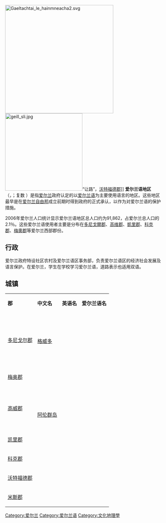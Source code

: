 {{多個問題|
{{disputed|time=2016-11-30T09:37:11+00:00}}
{{unreferenced|time=2016-11-30T09:36:20+00:00}}
{{expand English|Gaeltacht|time=2016-11-30T09:42:25+00:00}}
}}
[[File:Gaeltachtai_le_hainmneacha2.svg|350px]]
[[File:geill_sli.jpg|250px]]“让路”，[[沃特福德郡|沃特福德郡]]]]
'''爱尔兰语地区'''（{{lang-ga|Gaeltacht}}，{{IPA-ga|ˈɡeːɫ̪t̪ˠəxt̪ˠ}}；复数 {{lang|ga|''Gaeltachtaí''}}）是指[[爱尔兰|爱尔兰]]政府认定的以[[爱尔兰语|爱尔兰语]]为主要使用语言的地区。这些地区最早是在[[爱尔兰自由邦|爱尔兰自由邦]]成立前期时得到政府的正式承认，以作为对爱尔兰语的保护措施。

2006年爱尔兰人口统计显示爱尔兰语地区总人口约为91,862，占爱尔兰总人口的2.1％。这些爱尔兰语使用者主要是分布在[[多尼戈爾郡|多尼戈爾郡]]、[[高维郡|高维郡]]、[[凱里郡|凱里郡]]、[[科克郡|科克郡]]、[[梅奧郡|梅奧郡]]等爱尔兰西部郡份。

== 行政 ==
爱尔兰政府特设社区农村及爱尔兰语区事务部，负责爱尔兰语区的经济社会发展及语言保护。在爱尔兰，学生在学校学习爱尔兰语，道路表示也适用双语。

== 城镇 ==
{| border="2" cellpadding="4" cellspacing="0" style="margin: 1em 1em 1em 0; background: #f9f9f9; border: 1px #aaa solid; border-collapse: collapse; font-size: 95%;"
|- bgcolor="#CCCCCC" align="center"
| '''郡''' || '''中文名''' || '''英语名''' ||  '''爱尔兰语名'''
|-
|rowspan="20"| [[多尼戈尔郡|多尼戈尔郡]] || || {{lang|en|Annagry}} || {{lang|ga|Anagaire}}
|-
| || {{lang|en|Arranmore}} || {{lang|ga|Árainn Mhór}}
|-
| || {{lang|en|Burtonport}} || {{lang|ga|Ailt an Chorráin}}
|-
| || {{lang|en|Carrigart}} || {{lang|ga|Carraig Airt}}
|-
| || {{lang|en|Kincasslagh}} ||{{lang|ga|Cionn Caslach}}
|-
| || {{lang|en|Dungloe}} || {{lang|ga|An Clochán Liath}}
|-
| || {{lang|en|Doochary}} || {{lang|ga|An Dúchoraidh}}
|-
| ||{{lang|en|Falcarragh}} || {{lang|ga|An Fál Carrach}}
|-
| ||{{lang|en|Fintown}} || {{lang|ga|Baile na Finne}}
|-
| ||{{lang|en|Kilcar}} || {{lang|ga|Cill Charthaigh}}
|-
|[[格威多|格威多]]||{{lang|en|Gweedore}} || {{lang|ga|Gaoth Dobhair}}
|-
| ||{{lang|en|Glencolmcille}} || {{lang|ga|Gleann Cholm Cille}}
|-
| ||{{lang|en|Gola Island}} || {{lang|ga|Gabhla}}
|-
| ||{{lang|en|Gortahork}} || {{lang|ga|Gort an Choirce}}
|-
| ||{{lang|en|Downings}} || {{lang|ga|Na Dúnaibh}}
|-
| ||{{lang|en|Loughanure}} || {{lang|ga|Loch an Iúir}}
|-
| ||{{lang|en|Magheraroarty}} || {{lang|ga|Machaire Rabhartaigh}}
|-
| || {{lang|en|Tory Island}} || {{lang|ga|Toraigh}}
|-
| ||{{lang|en|Rannafast}} || {{lang|ga|Rann na Feirste}}
|-
| || {{lang|en|Teelin}} || {{lang|ga|Teileann}}
|-
|rowspan="3"| [[梅奥郡|梅奥郡]] || || {{lang|en|Carrowteige}} || {{lang|ga|Ceathrú Thaidhg}}
|-
| || {{lang|en|Aughleam}} || {{lang|ga|Eachléim}}
|-
| || {{lang|en|Tourmakeady}} || {{lang|ga|Tuar Mhic Éadaigh}}
|-
|rowspan="14"| [[高威郡|高威郡]] || || {{lang|en|Inishmore}} || {{lang|ga|Árainn}}
|-
| || {{lang|en|Costelloe}} || {{lang|ga|Casla}}
|-
| || {{lang|en|Carraroe}} || {{lang|ga|An Cheathrú Rua}}
|-
| || {{lang|en|Kilkieran}} || {{lang|ga|Cill Chiaráin}}
|-
| || {{lang|en|Kilronan}} || {{lang|ga|Cill Rónáin}}
|-
| || {{lang|en|Cornamona}} || {{lang|ga|Corr na Móna}}
|-
| || {{lang|en|Inverin}} || {{lang|ga|Indreabhán}}
|-
| || {{lang|en|Inishmaan}} || {{lang|ga|Inis Meáin}}
|-
| || {{lang|en|Inisheer}} || {{lang|ga|Inis Oírr}}
|-
| || {{lang|en|Lettermore}} || {{lang|ga|Leitir Móir}}
|-
| [[阿伦群岛|阿伦群岛]] || {{lang|en|Aran Islands}} || {{lang|ga|Oileáin Árann}}
|-
| || {{lang|en|Rossaveal}} || {{lang|ga|Ros an Mhíl}}
|-
| || {{lang|en|Rosmuck}} || {{lang|ga|Ros Muc}}
|-
| || {{lang|en|Spiddal}} || {{lang|ga|An Spidéal}}
|-
|rowspan="7"| [[凯里郡|凯里郡]] || || {{lang|en|Ballyferriter}} || {{lang|ga|Baile an Fheirtéaraigh}}
|-
| ||{{lang|en|Ballinskelligs}} || {{lang|ga|Baile na Sceilge}}
|-
| ||{{lang|en|Ventry}} || {{lang|ga|Ceann Trá}}
|-
| ||{{lang|en|Lispole}} || {{lang|ga|Lios Póil}}
|-
| ||{{lang|en|Dingle}} || {{lang|ga|An Daingean}}
|-
| ||{{lang|en|Dunquin}} || {{lang|ga|Dún Chaoin}}
|-
| ||{{lang|en|Feothanach}} || {{lang|ga|An Fheothanach}}
|-
|rowspan="5"| [[科克郡|科克郡]] || ||{{lang|en|Ballyvourney}} || {{lang|ga|Baile Bhuirne}}
|-
| ||{{lang|en|Ballingeary}} || {{lang|ga|Béal Átha an Ghaorthaidh}}
|-
| ||{{lang|en|Coolea}} || {{lang|ga|Cúil Aodha}}
|-
| || {{lang|en|Kilnamartyra}} || {{lang|ga|Cill na Martra}}
|-
| || {{lang|en|Cape Clear Island}} || {{lang|ga|Oileán Chléire}}
|-
| [[沃特福德郡|沃特福德郡]] || || {{lang|en|Ring}} || {{lang|ga|An Rinn}}
|-
| [[米斯郡|米斯郡]] || || {{lang|en|Rathcarne}} || {{lang|ga|Ráth Cairn}}
|}

{{Celtic languages}}

[[Category:爱尔兰|Category:爱尔兰]]
[[Category:爱尔兰语|Category:爱尔兰语]]
[[Category:文化地理學|Category:文化地理學]]